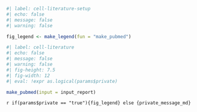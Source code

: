 
```r
#| label: cell-literature-setup
#| echo: false
#| message: false
#| warning: false

fig_legend <- make_legend(fun = "make_pubmed")
```

```r
#| label: cell-literature
#| echo: false
#| message: false
#| warning: false
#| fig-height: 7.5
#| fig-width: 12
#| eval: !expr as.logical(params$private)

make_pubmed(input = input_report)
```

`r if(params$private == "true"){fig_legend} else {private_message_md}`